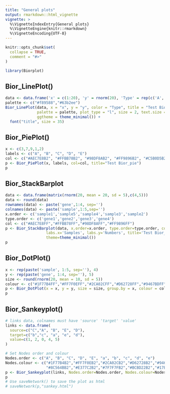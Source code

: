 ```yaml
---
title: "General plots"
output: rmarkdown::html_vignette
vignette: >
  %\VignetteIndexEntry{General plots}
  %\VignetteEngine{knitr::rmarkdown}
  %\VignetteEncoding{UTF-8}
---
```


```r
knitr::opts_chunk$set(
  collapse = TRUE,
  comment = "#>"
)
```

```r
library(Biorplot)
```



## Bior_LinePlot()

```r
data <- data.frame('x' = c(1:20), 'y' = rnorm(20), 'Type' = rep(c('A','B'), 10))
palette <- c("#f89588","#63b2ee")
Bior_LinePlot(data, x = "x", y = "y", color = "Type", title = "Test Bior_LinePlot",
              palette = palette, plot_type = "l", size = 2, text.size = 30,
              ggtheme = theme_minimal()) +
  font("title", size = 35)
```



## Bior_PiePlot()

```r
x <- c(3,7,9,1,2)
labels <- c("A", "B", "C", "D", "E")
col <- c("#AEC7E8B2", "#FFBB78B2", "#98DF8AB2", "#FF9896B2", "#C5B0D5B2")
p <- Bior_PiePlot(x, labels, col=col, title="Test Bior_pie")
p
```



## Bior_StackBarplot

```r
data <- data.frame(matrix(rnorm(20, mean = 20, sd = 5),c(4,5)))
data <- round(data)
rownames(data) <- paste('gene',1:4, sep='')
colnames(data) <- paste('sample',1:5,sep='')
x.order <- c('sample1','sample5','sample4','sample3','sample2')
type.order <- c('gene1','gene2','gene3','gene4')
col <- c("#AEC7E8FF","#FFBB78FF","#98DF8AFF","#FF9896FF")
p <- Bior_StackBarplot(data, x.order=x.order, type.order=type.order, col = col,
                  labs.x='Samples', labs.y='Numbers', title='Test Bior_StackBarplot',
                  theme=theme_minimal())
p
```



## Bior_DotPlot()

```r
x <- rep(paste('sample', 1:5, sep=''), 4)
y <- rep(paste('gene', 1:4, sep=''), 5)
size <- round(rnorm(20, mean = 10, sd = 5))
colour <- c("#1F77B4FF","#FF7F0EFF","#2CA02CFF","#D62728FF","#9467BDFF")
p <- Bior_DotPlot(x = x, y = y, size = size, group.by = x, colour = colour, max_size=10)
p
```



## Bior_Sankeyplot()

```r
# links data, colnames must have 'source' 'target' 'value'
links <- data.frame(
  source=c("C","A", "B", "E", "D"), 
  target=c("b","c", "a", "e", "d"), 
  value=c(1, 2, 0, 4, 5)
)

# Set Nodes order and colour
Nodes.order <- c("A", "B", "C", "D", "E", "a", "b", "c", "d", "e")
Nodes.colour <- c("#1F77B4B2","#FF7F0EB2","#2CA02CB2","#D62728B2","#9467BDB2",
                  "#8C564BB2","#E377C2B2","#7F7F7FB2","#BCBD22B2","#17BECFB2")
p <- Bior_Sankeyplot(links, Nodes.order=Nodes.order, Nodes.colour=Nodes.colour, fontSize=20)
p
# Use saveNetwork() to save the plot as html
# saveNetwork(p,"sankey.html")
```





